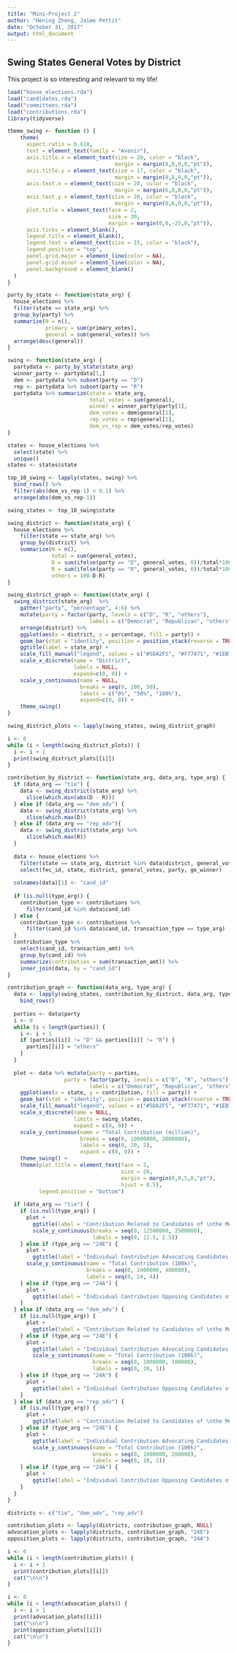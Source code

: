 ```yaml
---
title: "Mini-Project 2"
author: "Hening Zheng, Jaime Pettit"
date: "October 31, 2017"
output: html_document
---
```



## Swing States General Votes by District

This project is so interesting and relevant to my life!

```r
load("house_elections.rda")
load("candidates.rda")
load("committees.rda")
load("contributions.rda")
library(tidyverse)
```

```r
theme_swing <- function () { 
    theme(
      aspect.ratio = 0.618,
      text = element_text(family = "Avenir"),
      axis.title.x = element_text(size = 20, color = "black",
                                  margin = margin(8,0,0,0,"pt")),
      axis.title.y = element_text(size = 17, color = "black",
                                  margin = margin(0,8,0,0,"pt")),
      axis.text.x = element_text(size = 20, color = "black",
                                  margin = margin(6,0,0,0,"pt")),
      axis.text.y = element_text(size = 20, color = "black",
                                  margin = margin(0,6,0,0,"pt")),
      plot.title = element_text(face = 2, 
                                size = 30,
                                margin = margin(0,0,-25,0,"pt")),
      axis.ticks = element_blank(),
      legend.title = element_blank(),
      legend.text = element_text(size = 15, color = "black"),
      legend.position = "top",
      panel.grid.major = element_line(color = NA),
      panel.grid.minor = element_line(color = NA),
      panel.background = element_blank()
  )
}

party_by_state <- function(state_arg) {
  house_elections %>%
  filter(state == state_arg) %>%
  group_by(party) %>%
  summarize(N = n(),
            primary = sum(primary_votes),
            general = sum(general_votes)) %>%
  arrange(desc(general))
}

swing <- function(state_arg) {
  partydata <- party_by_state(state_arg) 
  winner_party <- partydata[1,]
  dem <- partydata %>% subset(party == "D")
  rep <- partydata %>% subset(party == "R")
  partydata %>% summarize(state = state_arg,
                          total_votes = sum(general),
                          winner = winner_party$party[1],
                          dem_votes = dem$general[1],
                          rep_votes = rep$general[1],
                          dem_vs_rep = dem_votes/rep_votes)
}

states <- house_elections %>% 
  select(state) %>%
  unique()
states <- states$state

top_10_swing <- lapply(states, swing) %>%
  bind_rows() %>%
  filter(abs(dem_vs_rep-1) < 0.1) %>%
  arrange(abs(dem_vs_rep-1))

swing_states <- top_10_swing$state

swing_district <- function(state_arg) {
  house_elections %>%
    filter(state == state_arg) %>%
    group_by(district) %>% 
    summarize(N = n(),
              total = sum(general_votes),
              D = sum(ifelse(party == "D", general_votes, 0))/total*100,
              R = sum(ifelse(party == "R", general_votes, 0))/total*100,
              others = 100-D-R)
}

swing_district_graph <- function(state_arg) {
  swing_district(state_arg)  %>%
    gather("party", "percentage", 4:6) %>%
    mutate(party = factor(party, levels = c("D", "R", "others"), 
                          labels = c("Democrat", "Republican", "others"))) %>%
    arrange(district) %>%
    ggplot(aes(x = district, y = percentage, fill = party)) +
    geom_bar(stat = "identity", position = position_stack(reverse = TRUE)) +
    ggtitle(label = state_arg) +
    scale_fill_manual("legend", values = c("#5DA2F5", "#F77471", "#1EB742")) +
    scale_x_discrete(name = "District",
                     labels = NULL,
                     expand=c(0, 0)) +
    scale_y_continuous(name = NULL,
                       breaks = seq(0, 100, 50),
                       labels = c("0%", "50%", "100%"),
                       expand=c(0, 0)) +
    theme_swing()
}

swing_district_plots <- lapply(swing_states, swing_district_graph)

i <- 0
while (i < length(swing_district_plots)) {
  i <- i + 1
  print(swing_district_plots[[i]])  
}

contribution_by_district <- function(state_arg, data_arg, type_arg) {
  if (data_arg == "tie") {
    data <- swing_district(state_arg) %>%
      slice(which.min(abs(D - R)))
  } else if (data_arg == "dem_adv") {
    data <- swing_district(state_arg) %>%
      slice(which.max(D))
  } else if (data_arg == "rep_adv"){
    data <- swing_district(state_arg) %>%
      slice(which.max(R))
  } 
  
  data <- house_elections %>%
    filter(state == state_arg, district %in% data$district, general_votes != 0) %>%
    select(fec_id, state, district, general_votes, party, ge_winner)
  
  colnames(data)[1] <- "cand_id"
  
  if (is.null(type_arg)) {
    contribution_type <- contributions %>%
      filter(cand_id %in% data$cand_id)
  } else {
    contribution_type <- contributions %>%
      filter(cand_id %in% data$cand_id, transaction_type == type_arg)
  }
  contribution_type %>%
    select(cand_id, transaction_amt) %>%
    group_by(cand_id) %>%
    summarize(contribution = sum(transaction_amt)) %>%
    inner_join(data, by = "cand_id")
}

contribution_graph <- function(data_arg, type_arg) {
  data <- lapply(swing_states, contribution_by_district, data_arg, type_arg) %>%
    bind_rows()
  
  parties <- data$party
  i <- 0
  while (i < length(parties)) {
    i <- i + 1
    if (parties[[i]] != "D" && parties[[i]] != "R") {
      parties[[i]] = "others"
    }
  }
  
  plot <- data %>% mutate(party = parties,
                  party = factor(party, levels = c("D", "R", "others"), 
                          labels = c("Democrat", "Republican", "others"))) %>%
    ggplot(aes(x = state, y = contribution, fill = party)) +
    geom_bar(stat = "identity", position = position_stack(reverse = TRUE)) +
    scale_fill_manual("legend", values = c("#5DA2F5", "#F77471", "#1EB742")) +
    scale_x_discrete(name = NULL,
                     limits = swing_states,
                     expand = c(0, 0)) +
    scale_y_continuous(name = "Total Contribution (million)",
                       breaks = seq(0, 10000000, 2000000),
                       labels = seq(0, 10, 2),
                       expand = c(0, 0)) +
    theme_swing() +
    theme(plot.title = element_text(face = 2, 
                                    size = 20,
                                    margin = margin(0,0,5,0,"pt"),
                                    hjust = 0.5),
          legend.position = "bottom")
  
  if (data_arg == "tie") {
    if (is.null(type_arg)) {
      plot +
        ggtitle(label = "Contribution Related to Candidates of \nthe Most Closely Tied District \nin Each Swing State") +
        scale_y_continuous(breaks = seq(0, 12500000, 2500000),
                           labels = seq(0, 12.5, 2.5))
    } else if (type_arg == "24E") {
      plot +
        ggtitle(label = "Individual Contribution Advocating Candidates of \nthe Most Closely Tied District \nin Each Swing State") 
      scale_y_continuous(name = "Total Contribution (100k)",
                         breaks = seq(0, 2400000, 400000),
                         labels = seq(0, 24, 4))
    } else if (type_arg == "24A") {
      plot +
        ggtitle(label = "Individual Contribution Opposing Candidates of \nthe Most Closely Tied District \nin Each Swing State")
    } 
  } else if (data_arg == "dem_adv") {
    if (is.null(type_arg)) {
      plot +
        ggtitle(label = "Contribution Related to Candidates of \nthe Most Democrat-Advantaged District \nin Each Swing State")
    } else if (type_arg == "24E") {
      plot +
        ggtitle(label = "Individual Contribution Advocating Candidates of \nthe Most Democrat-Advantaged District \nin Each Swing State") +
        scale_y_continuous(name = "Total Contribution (100k)",
                           breaks = seq(0, 1000000, 100000),
                           labels = seq(0, 10, 1))
    } else if (type_arg == "24A") {
      plot +
        ggtitle(label = "Individual Contribution Opposing Candidates of \nthe Most Democrat-Advantaged District \nin Each Swing State")
    } 
  } else if (data_arg == "rep_adv") {
    if (is.null(type_arg)) {
      plot +
        ggtitle(label = "Contribution Related to Candidates of \nthe Most Republican-Advantaged District \nin Each Swing State")
    } else if (type_arg == "24E") {
      plot +
        ggtitle(label = "Individual Contribution Advocating Candidates of \nthe Most Republican-Advantaged District \nin Each Swing State") +
        scale_y_continuous(name = "Total Contribution (100k)",
                           breaks = seq(0, 1000000, 200000),
                           labels = seq(0, 10, 2))
    } else if (type_arg == "24A") {
      plot +
        ggtitle(label = "Individual Contribution Opposing Candidates of \nthe Most Republican-Advantaged District \nin Each Swing State")
    } 
  }
}

districts <- c("tie", "dem_adv", "rep_adv")

contribution_plots <- lapply(districts, contribution_graph, NULL)
advocation_plots <- lapply(districts, contribution_graph, "24E")
opposition_plots <- lapply(districts, contribution_graph, "24A")

i <- 0
while (i < length(contribution_plots)) {
  i <- i + 1
  print(contribution_plots[[i]])  
  cat("\n\n")
}

i <- 0
while (i < length(advocation_plots)) {
  i <- i + 1
  print(advocation_plots[[i]])  
  cat("\n\n")
  print(opposition_plots[[i]])  
  cat("\n\n")
}

```
  